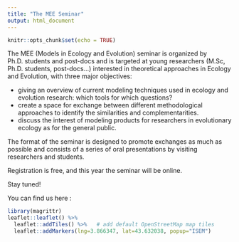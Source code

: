 ```yaml
---
title: "The MEE Seminar"
output: html_document
---
```


```r
knitr::opts_chunk$set(echo = TRUE)
```


The MEE (Models in Ecology and Evolution) seminar is organized by Ph.D. students and post-docs and is targeted at young researchers (M.Sc, Ph.D. students, post-docs...) interested in theoretical approaches in Ecology and Evolution, with three major objectives:

* giving an overview of current modeling techniques used in ecology and evolution research: which tools for which questions?
* create a space for exchange between different methodological approaches to identify the similarities and complementarities.
* discuss the interest of modeling products for researchers in evolutionary ecology as for the general public.

The format of the seminar is designed to promote exchanges as much as possible and consists of a series of oral presentations by visiting researchers and students.

Registration is free, and this year the seminar will be online.

Stay tuned!



You can find us here :
```r
library(magrittr)
leaflet::leaflet() %>%
  leaflet::addTiles() %>%   # add default OpenStreetMap map tiles
  leaflet::addMarkers(lng=3.866347, lat=43.632038, popup="ISEM")
```